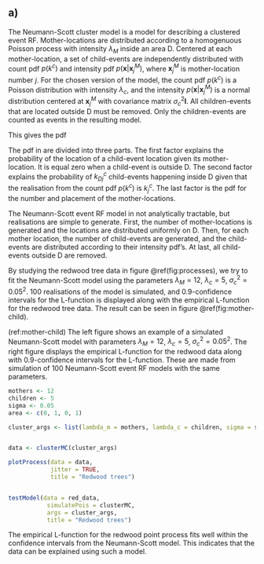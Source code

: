 \section{Problem 3: Clustered event spatial variables}

## a)

The Neumann-Scott cluster model is a model for describing a clustered event RF.
Mother-locations are distributed according to a homogenuous Poisson process with intensity $\lambda_M$ inside an area $\text{D}$. Centered at each mother-location, a set of child-events are independently distributed with count pdf $p(k^c)$ and intensity pdf $p(\bm{x} | \bm{x}_j^M)$, where $\bm{x}_j^M$ is mother-location number $j$. For the chosen version of the model, the count pdf $p(k^c)$ is a Poisson distribution with intensity $\lambda_c$, and the intensity $p(\bm{x} | \bm{x}_j^M)$ is a normal distribution centered at $\bm{x}_j^M$ with covariance matrix $\sigma_c^2 \mathbf{I}$. All children-events that are located outside $\text{D}$ must be removed.
Only the children-events are counted as events in the resulting model.

This gives the pdf 

\begin{equation}
\label{eq:mother-child}
\begin{split}
\mathbf{X}_\text{D} &\sim p(\bm{x}_{ji}; j = 1, 2, ..., k_\text{D}^M; i = 1, 2, ..., k_{Dj}^c) \\
 &= \prod_{j = 1}^{k_\text{D}^M} \left(\left[\prod_{i = 1}^{k_{Dj}^c} \frac{I(\bm{x}_{ji} \in \text{D}) p(\bm{x}_{ji} | \bm{x}_j^M)}{P(\text{D} | \bm{x}_j^M)} \right] \times p(k_{Dj}^c | k_j^c, \bm{x}_j^M) p(k_j^c) \times \frac{1}{|\text{D}|^{k_\text{D}^M}} p(k_\text{D}^M) \right).
\end{split}
\end{equation}

The pdf in \eqref{eq:mother-child} are divided into three parts. The first factor explains the probability of the location of a child-event location given its mother-location. It is equal zero when a child-event is outside $\text{D}$. The second factor explains the probability of $k_{Dj}^c$ child-events happening inside $\text{D}$ given that the realisation from the count pdf $p(k^c)$ is $k_j^c$. The last factor is the pdf for the number and placement of the mother-locations.

The Neumann-Scott event RF model in not analytically tractable, but realisations are simple to generate. First, the number of mother-locations is generated and the locations are distributed uniformly on $\text{D}$. Then, for each mother location, the number of child-events are generated, and the child-events are distributed according to their intensity pdf's. At last, all child-events outside $\text{D}$ are removed.

By studying the redwood tree data in figure \@ref(fig:processes), we try to fit the Neumann-Scott model using the parameters $\lambda_M = 12$, $\lambda_c = 5$, $\sigma_c^2 = 0.05^2$. 100 realisations of the model is simulated, and 0.9-confidence intervals for the L-function is displayed along with the empirical L-function for the redwood tree data. The result can be seen in figure \@ref(fig:mother-child).

(ref:mother-child) The left figure shows an example of a simulated Neumann-Scott model with parameters $\lambda_M = 12$, $\lambda_c = 5$, $\sigma_c^2 = 0.05^2$. The right figure displays the empirical L-function for the redwood data along with 0.9-confidence intervals for the L-function. These are made from simulation of 100 Neumann-Scott event RF models with the same parameters.

```r

mothers <- 12
children <- 5
sigma <- 0.05
area <- c(0, 1, 0, 1)

cluster_args <- list(lambda_m = mothers, lambda_c = children, sigma = sigma, area = area)


data <- clusterMC(cluster_args)

plotProcess(data = data,
            jitter = TRUE,
            title = "Redwood trees")


testModel(data = red_data,
           simulatePois = clusterMC,
           args = cluster_args,
           title = "Redwood trees")

```

The empirical L-function for the redwood point process fits well within the confidence intervals from the Neumann-Scott model. This indicates that the data can be explained using such a model.
